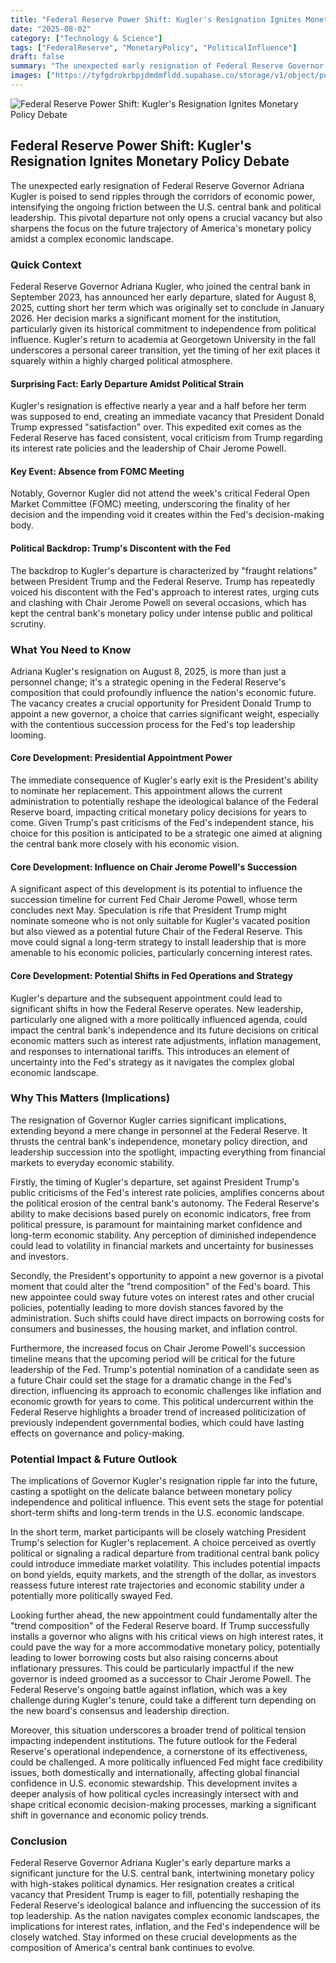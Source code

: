 ```yaml
---
title: "Federal Reserve Power Shift: Kugler's Resignation Ignites Monetary Policy Debate"
date: "2025-08-02"
category: ["Technology & Science"]
tags: ["FederalReserve", "MonetaryPolicy", "PoliticalInfluence"]
draft: false
summary: "The unexpected early resignation of Federal Reserve Governor Adriana Kugler is poised to send ripples through the corridors of economic power, intensifying the ongoing friction between the U.S. central bank and political leadership. This pivotal departure not only opens a crucial vacancy but also sharpens the focus on the future trajectory of America's monetary policy amidst a complex economic landscape."
images: ["https://tyfgdrokrbpjdmdmfldd.supabase.co/storage/v1/object/public/image/2025-08-02-00-20-50-477-04-00.jpg"]
---
```



![Federal Reserve Power Shift: Kugler's Resignation Ignites Monetary Policy Debate](https://tyfgdrokrbpjdmdmfldd.supabase.co/storage/v1/object/public/image/2025-08-02-00-20-50-477-04-00.jpg)

## Federal Reserve Power Shift: Kugler's Resignation Ignites Monetary Policy Debate

The unexpected early resignation of Federal Reserve Governor Adriana Kugler is poised to send ripples through the corridors of economic power, intensifying the ongoing friction between the U.S. central bank and political leadership. This pivotal departure not only opens a crucial vacancy but also sharpens the focus on the future trajectory of America's monetary policy amidst a complex economic landscape.

### Quick Context

Federal Reserve Governor Adriana Kugler, who joined the central bank in September 2023, has announced her early departure, slated for August 8, 2025, cutting short her term which was originally set to conclude in January 2026. Her decision marks a significant moment for the institution, particularly given its historical commitment to independence from political influence. Kugler's return to academia at Georgetown University in the fall underscores a personal career transition, yet the timing of her exit places it squarely within a highly charged political atmosphere.

#### Surprising Fact: Early Departure Amidst Political Strain

Kugler's resignation is effective nearly a year and a half before her term was supposed to end, creating an immediate vacancy that President Donald Trump expressed "satisfaction" over. This expedited exit comes as the Federal Reserve has faced consistent, vocal criticism from Trump regarding its interest rate policies and the leadership of Chair Jerome Powell.

#### Key Event: Absence from FOMC Meeting

Notably, Governor Kugler did not attend the week's critical Federal Open Market Committee (FOMC) meeting, underscoring the finality of her decision and the impending void it creates within the Fed's decision-making body.

#### Political Backdrop: Trump's Discontent with the Fed

The backdrop to Kugler's departure is characterized by "fraught relations" between President Trump and the Federal Reserve. Trump has repeatedly voiced his discontent with the Fed's approach to interest rates, urging cuts and clashing with Chair Jerome Powell on several occasions, which has kept the central bank's monetary policy under intense public and political scrutiny.

### What You Need to Know

Adriana Kugler's resignation on August 8, 2025, is more than just a personnel change; it's a strategic opening in the Federal Reserve's composition that could profoundly influence the nation's economic future. The vacancy creates a crucial opportunity for President Donald Trump to appoint a new governor, a choice that carries significant weight, especially with the contentious succession process for the Fed's top leadership looming.

#### Core Development: Presidential Appointment Power

The immediate consequence of Kugler's early exit is the President's ability to nominate her replacement. This appointment allows the current administration to potentially reshape the ideological balance of the Federal Reserve board, impacting critical monetary policy decisions for years to come. Given Trump's past criticisms of the Fed's independent stance, his choice for this position is anticipated to be a strategic one aimed at aligning the central bank more closely with his economic vision.

#### Core Development: Influence on Chair Jerome Powell's Succession

A significant aspect of this development is its potential to influence the succession timeline for current Fed Chair Jerome Powell, whose term concludes next May. Speculation is rife that President Trump might nominate someone who is not only suitable for Kugler's vacated position but also viewed as a potential future Chair of the Federal Reserve. This move could signal a long-term strategy to install leadership that is more amenable to his economic policies, particularly concerning interest rates.

#### Core Development: Potential Shifts in Fed Operations and Strategy

Kugler's departure and the subsequent appointment could lead to significant shifts in how the Federal Reserve operates. New leadership, particularly one aligned with a more politically influenced agenda, could impact the central bank's independence and its future decisions on critical economic matters such as interest rate adjustments, inflation management, and responses to international tariffs. This introduces an element of uncertainty into the Fed's strategy as it navigates the complex global economic landscape.

### Why This Matters (Implications)

The resignation of Governor Kugler carries significant implications, extending beyond a mere change in personnel at the Federal Reserve. It thrusts the central bank's independence, monetary policy direction, and leadership succession into the spotlight, impacting everything from financial markets to everyday economic stability.

Firstly, the timing of Kugler's departure, set against President Trump's public criticisms of the Fed's interest rate policies, amplifies concerns about the political erosion of the central bank's autonomy. The Federal Reserve's ability to make decisions based purely on economic indicators, free from political pressure, is paramount for maintaining market confidence and long-term economic stability. Any perception of diminished independence could lead to volatility in financial markets and uncertainty for businesses and investors.

Secondly, the President's opportunity to appoint a new governor is a pivotal moment that could alter the "trend composition" of the Fed's board. This new appointee could sway future votes on interest rates and other crucial policies, potentially leading to more dovish stances favored by the administration. Such shifts could have direct impacts on borrowing costs for consumers and businesses, the housing market, and inflation control.

Furthermore, the increased focus on Chair Jerome Powell's succession timeline means that the upcoming period will be critical for the future leadership of the Fed. Trump's potential nomination of a candidate seen as a future Chair could set the stage for a dramatic change in the Fed's direction, influencing its approach to economic challenges like inflation and economic growth for years to come. This political undercurrent within the Federal Reserve highlights a broader trend of increased politicization of previously independent governmental bodies, which could have lasting effects on governance and policy-making.

### Potential Impact & Future Outlook

The implications of Governor Kugler's resignation ripple far into the future, casting a spotlight on the delicate balance between monetary policy independence and political influence. This event sets the stage for potential short-term shifts and long-term trends in the U.S. economic landscape.

In the short term, market participants will be closely watching President Trump's selection for Kugler's replacement. A choice perceived as overtly political or signaling a radical departure from traditional central bank policy could introduce immediate market volatility. This includes potential impacts on bond yields, equity markets, and the strength of the dollar, as investors reassess future interest rate trajectories and economic stability under a potentially more politically swayed Fed.

Looking further ahead, the new appointment could fundamentally alter the "trend composition" of the Federal Reserve board. If Trump successfully installs a governor who aligns with his critical views on high interest rates, it could pave the way for a more accommodative monetary policy, potentially leading to lower borrowing costs but also raising concerns about inflationary pressures. This could be particularly impactful if the new governor is indeed groomed as a successor to Chair Jerome Powell. The Federal Reserve's ongoing battle against inflation, which was a key challenge during Kugler's tenure, could take a different turn depending on the new board's consensus and leadership direction.

Moreover, this situation underscores a broader trend of political tension impacting independent institutions. The future outlook for the Federal Reserve's operational independence, a cornerstone of its effectiveness, could be challenged. A more politically influenced Fed might face credibility issues, both domestically and internationally, affecting global financial confidence in U.S. economic stewardship. This development invites a deeper analysis of how political cycles increasingly intersect with and shape critical economic decision-making processes, marking a significant shift in governance and economic policy trends.

### Conclusion

Federal Reserve Governor Adriana Kugler's early departure marks a significant juncture for the U.S. central bank, intertwining monetary policy with high-stakes political dynamics. Her resignation creates a critical vacancy that President Trump is eager to fill, potentially reshaping the Federal Reserve's ideological balance and influencing the succession of its top leadership. As the nation navigates complex economic landscapes, the implications for interest rates, inflation, and the Fed's independence will be closely watched. Stay informed on these crucial developments as the composition of America's central bank continues to evolve.


